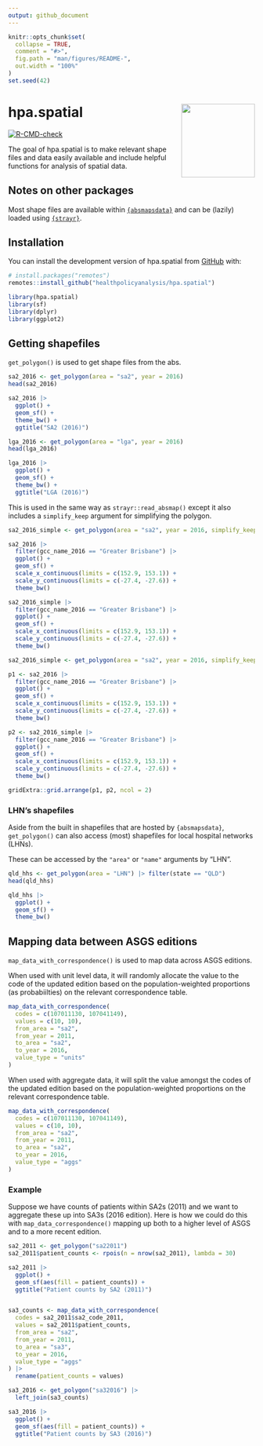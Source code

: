 ```yaml
---
output: github_document
---
```


<!-- README.md is generated from README.Rmd. Please edit that file -->

```r
knitr::opts_chunk$set(
  collapse = TRUE,
  comment = "#>",
  fig.path = "man/figures/README-",
  out.width = "100%"
)
set.seed(42)
```

# hpa.spatial <a href='https://healthpolicyanalysis.github.io/hpa.spatial/'><img src='man/figures/hex.png' align="right" style="height:150px"/></a>

<!-- badges: start -->
[![R-CMD-check](https://github.com/healthpolicyanalysis/hpa.spatial/actions/workflows/R-CMD-check.yaml/badge.svg)](https://github.com/healthpolicyanalysis/hpa.spatial/actions/workflows/R-CMD-check.yaml)
<!-- badges: end -->

The goal of hpa.spatial is to make relevant shape files and data easily available and include helpful functions for analysis of spatial data.

## Notes on other packages

Most shape files are available within [`{absmapsdata}`](https://github.com/wfmackey/absmapsdata) and can be (lazily) loaded using [`{strayr}`](https://github.com/runapp-aus/strayr).


## Installation

You can install the development version of hpa.spatial from [GitHub](https://github.com/) with:

``` r
# install.packages("remotes")
remotes::install_github("healthpolicyanalysis/hpa.spatial")
```

```r
library(hpa.spatial)
library(sf)
library(dplyr)
library(ggplot2)
```

## Getting shapefiles

`get_polygon()` is used to get shape files from the abs.

```r
sa2_2016 <- get_polygon(area = "sa2", year = 2016)
head(sa2_2016)

sa2_2016 |>
  ggplot() +
  geom_sf() +
  theme_bw() +
  ggtitle("SA2 (2016)")

lga_2016 <- get_polygon(area = "lga", year = 2016)
head(lga_2016)

lga_2016 |>
  ggplot() +
  geom_sf() +
  theme_bw() +
  ggtitle("LGA (2016)")
```

This is used in the same way as `strayr::read_absmap()` except it also includes a `simplify_keep` argument for simplifying the polygon.

```r
sa2_2016_simple <- get_polygon(area = "sa2", year = 2016, simplify_keep = 0.1)

sa2_2016 |>
  filter(gcc_name_2016 == "Greater Brisbane") |>
  ggplot() +
  geom_sf() +
  scale_x_continuous(limits = c(152.9, 153.1)) +
  scale_y_continuous(limits = c(-27.4, -27.6)) +
  theme_bw()

sa2_2016_simple |>
  filter(gcc_name_2016 == "Greater Brisbane") |>
  ggplot() +
  geom_sf() +
  scale_x_continuous(limits = c(152.9, 153.1)) +
  scale_y_continuous(limits = c(-27.4, -27.6)) +
  theme_bw()
```


```r
sa2_2016_simple <- get_polygon(area = "sa2", year = 2016, simplify_keep = 0.1)

p1 <- sa2_2016 |>
  filter(gcc_name_2016 == "Greater Brisbane") |>
  ggplot() +
  geom_sf() +
  scale_x_continuous(limits = c(152.9, 153.1)) +
  scale_y_continuous(limits = c(-27.4, -27.6)) +
  theme_bw()

p2 <- sa2_2016_simple |>
  filter(gcc_name_2016 == "Greater Brisbane") |>
  ggplot() +
  geom_sf() +
  scale_x_continuous(limits = c(152.9, 153.1)) +
  scale_y_continuous(limits = c(-27.4, -27.6)) +
  theme_bw()

gridExtra::grid.arrange(p1, p2, ncol = 2)
```

### LHN's shapefiles

Aside from the built in shapefiles that are hosted by `{absmapsdata}`, `get_polygon()` can also access (most) shapefiles for local hospital networks (LHNs).

These can be accessed by the `"area"` or `"name"` arguments by "LHN".

```r
qld_hhs <- get_polygon(area = "LHN") |> filter(state == "QLD")
head(qld_hhs)

qld_hhs |>
  ggplot() +
  geom_sf() +
  theme_bw()
```


## Mapping data between ASGS editions

`map_data_with_correspondence()` is used to map data across ASGS editions.

When used with unit level data, it will randomly allocate the value to the code of the updated edition based on the population-weighted proportions (as probabiilties) on the relevant correspondence table.

```r
map_data_with_correspondence(
  codes = c(107011130, 107041149),
  values = c(10, 10),
  from_area = "sa2",
  from_year = 2011,
  to_area = "sa2",
  to_year = 2016,
  value_type = "units"
)
```

When used with aggregate data, it will split the value amongst the codes of the updated edition based on the population-weighted proportions on the relevant correspondence table.

```r
map_data_with_correspondence(
  codes = c(107011130, 107041149),
  values = c(10, 10),
  from_area = "sa2",
  from_year = 2011,
  to_area = "sa2",
  to_year = 2016,
  value_type = "aggs"
)
```

### Example

Suppose we have counts of patients within SA2s (2011) and we want to aggregate these up into SA3s (2016 edition). Here is how we could do this with `map_data_correspondence()` mapping up both to a higher level of ASGS and to a more recent edition.

```r
sa2_2011 <- get_polygon("sa22011")
sa2_2011$patient_counts <- rpois(n = nrow(sa2_2011), lambda = 30)

sa2_2011 |>
  ggplot() +
  geom_sf(aes(fill = patient_counts)) +
  ggtitle("Patient counts by SA2 (2011)")


sa3_counts <- map_data_with_correspondence(
  codes = sa2_2011$sa2_code_2011,
  values = sa2_2011$patient_counts,
  from_area = "sa2",
  from_year = 2011,
  to_area = "sa3",
  to_year = 2016,
  value_type = "aggs"
) |>
  rename(patient_counts = values)

sa3_2016 <- get_polygon("sa32016") |>
  left_join(sa3_counts)

sa3_2016 |>
  ggplot() +
  geom_sf(aes(fill = patient_counts)) +
  ggtitle("Patient counts by SA3 (2016)")
```



